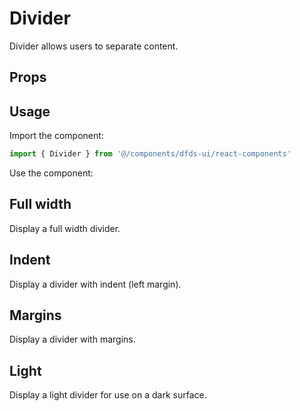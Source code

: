 
<Meta title="Hydro UI/Dividers/Divider" component={Divider} />

# Divider

Divider allows users to separate content.

## Props

<Props of={Divider} />

## Usage

Import the component:

```jsx
import { Divider } from '@/components/dfds-ui/react-components'
```

Use the component:

## Full width

Display a full width divider.

<Preview>
  <Story name="Full width">
    <Divider />
  </Story>
</Preview>

## Indent

Display a divider with indent (left margin).

<Preview>
  <Story name="Indent">
    <Divider indent />
  </Story>
</Preview>

## Margins

Display a divider with margins.

<Preview>
  <Story name="Margins">
    <Divider margins />
  </Story>
</Preview>

## Light

Display a light divider for use on a dark surface.

<Preview>
  <Story name="Light">
    <Surface
      surface="inverted"
      css={css`
        padding: 20px 0;
      `}
    >
      <Divider light />
    </Surface>
  </Story>
</Preview>
